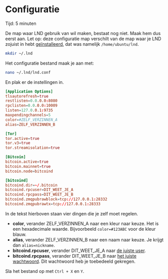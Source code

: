 
# Configuratie

<Callout emoji="&#x2139;">
	Tijd: 5 minuten
</Callout>

De map waar LND gebruik van wil maken, bestaat nog niet. Maak hem dus eerst aan. Let op: deze configuratie map verschilt van de map waar je LND zojuist in hebt [geïnstalleerd](/lightning/installation), dat was namelijk `/home/ubuntu/lnd`.

```bash
mkdir ~/.lnd
```

Het configuratie bestand maak je aan met:

```bash
nano ~/.lnd/lnd.conf
```

En plak er de instellingen in.

```toml
[Application Options]
tlsautorefresh=true
restlisten=0.0.0.0:8080
rpclisten=0.0.0.0:10009
listen=127.0.0.1:9735
maxpendingchannels=5
color=#ZELF_VERZINNEN_A
alias=ZELF_VERZINNEN_B

[Tor]
tor.active=true
tor.v3=true
tor.streamisolation=true

[Bitcoin]
bitcoin.active=true
bitcoin.mainnet=true
bitcoin.node=bitcoind

[bitcoind]
bitcoind.dir=~/.bitcoin
bitcoind.rpcuser=DIT_WEET_JE_A
bitcoind.rpcpass=DIT_WEET_JE_B
bitcoind.zmqpubrawblock=tcp://127.0.0.1:28332
bitcoind.zmqpubrawtx=tcp://127.0.0.1:28333
```

In de tekst hierboven staan vier dingen die je zelf moet regelen.

* **color**, verander ZELF\_VERZINNEN\_A naar een kleur naar keuze. Het is een hexadecimale waarde. Bijvoorbeeld `color=#123ABC` voor de kleur blauw.
* **alias**, verander ZELF\_VERZINNEN\_B naar een naam naar keuze. Je krijgt dan `alias=nickname`.
* **bitcoind.rpcuser**, verander DIT\_WEET\_JE\_A naar [de juiste user](/bitcoin-core/configure-and-start).
* **bitcoind.rpcpass**, verander DIT\_WEET\_JE\_B naar [het juiste wachtwoord](/bitcoin-core/configure-and-start). Dit wachtwoord heb je toebedeeld gekregen.

Sla het bestand op met `Ctrl + X` en `Y`.
